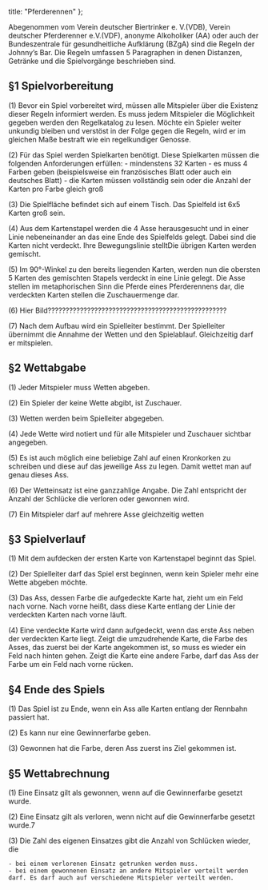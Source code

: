   title: "Pferderennen"
};

Abegenommen vom Verein deutscher Biertrinker e. V.(VDB), Verein deutscher Pferderenner e.V.(VDF), anonyme Alkoholiker (AA) oder auch der Bundeszentrale für gesundheitliche Aufklärung (BZgA) sind die Regeln der Johnny’s Bar. 
Die Regeln umfassen 5 Paragraphen in denen Distanzen, Getränke und die Spielvorgänge beschrieben sind.


## §1 Spielvorbereitung

(1) Bevor ein Spiel vorbereitet wird, müssen alle Mitspieler über die Existenz dieser Regeln informiert werden. Es muss jedem Mitspieler die Möglichkeit gegeben werden den Regelkatalog zu lesen. Möchte ein Spieler weiter unkundig bleiben und verstöst in der Folge gegen die Regeln, wird er im gleichen Maße bestraft wie ein regelkundiger Genosse. 

(2) Für das Spiel werden Spielkarten benötigt. Diese Spielkarten müssen die folgenden Anforderungen erfüllen:
    - mindenstens 32 Karten
    - es muss 4 Farben geben (beispielsweise ein französisches Blatt oder auch ein deutsches Blatt)
    - die Karten müssen vollständig sein oder die Anzahl der Karten pro Farbe gleich groß

(3) Die Spielfläche befindet sich auf einem Tisch. Das Spielfeld ist 6x5 Karten groß sein.

(4) Aus dem Kartenstapel werden die 4 Asse herausgesucht und in einer Linie nebeneinander an das eine Ende des Spielfelds gelegt. Dabei sind die Karten nicht verdeckt. Ihre Bewegungslinie stelltDie übrigen Karten werden gemischt.

(5) Im 90°-Winkel zu den bereits liegenden Karten, werden nun die obersten 5 Karten des gemischten Stapels verdeckt in eine Linie gelegt. Die Asse stellen im metaphorischen Sinn die Pferde eines Pferderennens dar, die verdeckten Karten stellen die Zuschauermenge dar. 

(6) Hier Bild??????????????????????????????????????????????????

(7) Nach dem Aufbau wird ein Spielleiter bestimmt. Der Spielleiter übernimmt die Annahme der Wetten und den Spielablauf. Gleichzeitig darf er mitspielen.

## §2 Wettabgabe

(1) Jeder Mitspieler muss Wetten abgeben.

(2) Ein Spieler der keine Wette abgibt, ist Zuschauer.

(3) Wetten werden beim Spielleiter abgegeben.

(4) Jede Wette wird notiert und für alle Mitspieler und Zuschauer sichtbar angegeben.

(5) Es ist auch möglich eine beliebige Zahl auf einen Kronkorken zu schreiben und diese auf das jeweilige Ass zu legen. Damit wettet man auf genau dieses Ass.

(6) Der Wetteinsatz ist eine ganzzahlige Angabe. Die Zahl entspricht der Anzahl der Schlücke die verloren oder gewonnen wird.

(7) Ein Mitspieler darf auf mehrere Asse gleichzeitig wetten

## §3 Spielverlauf

(1) Mit dem aufdecken der ersten Karte von Kartenstapel beginnt das Spiel.

(2) Der Spielleiter darf das Spiel erst beginnen, wenn kein Spieler mehr eine Wette abgeben möchte.

(3) Das Ass, dessen Farbe die aufgedeckte Karte hat, zieht um ein Feld nach vorne. Nach vorne heißt, dass diese Karte entlang der Linie der verdeckten Karten nach vorne läuft.

(4) Eine verdeckte Karte wird dann aufgedeckt, wenn das erste Ass neben der verdeckten Karte liegt. Zeigt die umzudrehende Karte, die Farbe des Asses, das zuerst bei der Karte angekommen ist, so muss es wieder ein Feld nach hinten gehen. Zeigt die Karte eine andere Farbe, darf das Ass der Farbe um ein Feld nach vorne rücken.

## §4 Ende des Spiels

(1) Das Spiel ist zu Ende, wenn ein Ass alle Karten entlang der Rennbahn passiert hat.

(2) Es kann nur eine Gewinnerfarbe geben.

(3) Gewonnen hat die Farbe, deren Ass zuerst ins Ziel gekommen ist.

## §5 Wettabrechnung

(1) Eine Einsatz gilt als gewonnen, wenn auf die Gewinnerfarbe gesetzt wurde.

(2) Eine Einsatz gilt als verloren, wenn nicht auf die Gewinnerfarbe gesetzt wurde.7

(3) Die Zahl des eigenen Einsatzes gibt die Anzahl von Schlücken wieder, die
    
    - bei einem verlorenen Einsatz getrunken werden muss.
    - bei einem gewonnenen Einsatz an andere Mitspieler verteilt werden darf. Es darf auch auf verschiedene Mitspieler verteilt werden.